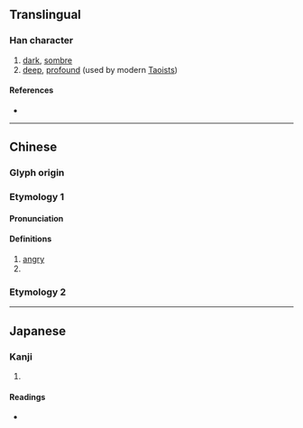 {{character info/new}}
==Translingual==

===Han character===
{{Han char|rn=9|rad=人|as=05|sn=7|four=20232|canj=OYVI|ids=⿰亻玄}}

# [[dark]], [[sombre]]
# [[deep]], [[profound]] (used by modern [[Taoist]]s)

====References====
* {{Han ref|kx=0096.130|dkj=00463|dj=0204.170|hdz=10138.040|uh=4F2D|ud=20269|bh=CA66|bd=51814}}

----

==Chinese==
{{zh-forms|alt=𠆺}}

===Glyph origin===
{{Han etym}}

===Etymology 1===
====Pronunciation====
{{zh-pron
|m=xián,xuán
|c=jin4
|mc=y
|oc=y
|ma=
|cat=a,pn
}}
====Definitions====
{{zh-hanzi}}

# [[angry]]
# {{surname|lang=zh}}
===Etymology 2===
{{zh-see|玄|v}}
----

==Japanese==

===Kanji===
{{ja-kanji|grade=|rs=人05}}

# {{defn|lang=ja|sort=人05}}

====Readings====
* {{ja-readings|on=[[けん]] (ken), [[せん]] (sen)|kun=}}